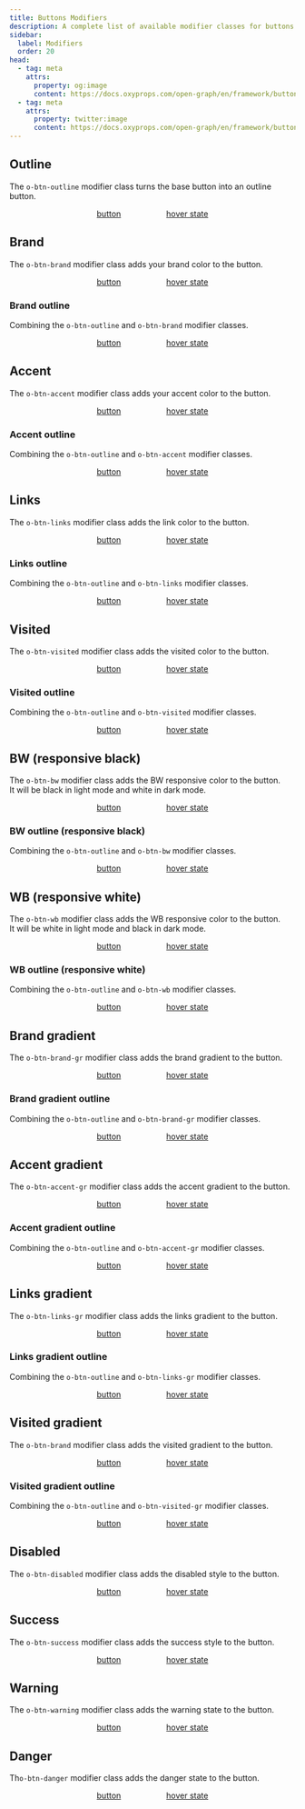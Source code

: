 ```yaml
---
title: Buttons Modifiers
description: A complete list of available modifier classes for buttons.
sidebar:
  label: Modifiers
  order: 20
head:
  - tag: meta
    attrs:
      property: og:image
      content: https://docs.oxyprops.com/open-graph/en/framework/buttons/modifiers.png
  - tag: meta
    attrs:
      property: twitter:image
      content: https://docs.oxyprops.com/open-graph/en/framework/buttons/modifiers.png
---
```


## Outline

The <ClipboardCopy value="o-btn-outline">`o-btn-outline`</ClipboardCopy> modifier class turns the base button into an outline button.

<div style="display: flex; flex-wrap: wrap; column-gap:5rem;row-gap:1rem; width:100%; justify-content: center;">
	<a href="#outline" class="o-btn o-btn-outline">
		<span>button</span>
	</a>
	<a href="#outline" class="o-btn o-btn-outline o-hover">
		<span>hover state</span>
	</a>
</div>

## Brand

The <ClipboardCopy value="o-btn-brand">`o-btn-brand`</ClipboardCopy> modifier class adds your brand color to the button.

<div style="display: flex; flex-wrap: wrap; column-gap:5rem;row-gap:1rem; width:100%; justify-content: center;">
	<a href="#brand" class="o-btn o-btn-brand">
		<span>button</span>
	</a>
	<a href="#brand" class="o-btn o-btn-brand o-hover">
		<span>hover state</span>
	</a>
</div>

### Brand outline

Combining the <ClipboardCopy value="o-btn-outline">`o-btn-outline`</ClipboardCopy> and <ClipboardCopy value="o-btn-brand">`o-btn-brand`</ClipboardCopy> modifier classes.

<div style="display: flex; flex-wrap: wrap; column-gap:5rem;row-gap:1rem; width:100%; justify-content: center;">
	<a href="#brand-outline" class="o-btn o-btn-outline o-btn-brand">
		<span>button</span>
	</a>
	<a href="#brand-outline" class="o-btn o-btn-outline o-btn-brand o-hover">
		<span>hover state</span>
	</a>
</div>

## Accent

The <ClipboardCopy value="o-btn-accent">`o-btn-accent`</ClipboardCopy> modifier class adds your accent color to the button.

<div style="display: flex; flex-wrap: wrap; column-gap:5rem;row-gap:1rem; width:100%; justify-content: center;">
	<a href="#accent" class="o-btn o-btn-accent">
		<span>button</span>
	</a>
	<a href="#accent" class="o-btn o-btn-accent o-hover">
		<span>hover state</span>
	</a>
</div>

### Accent outline

Combining the <ClipboardCopy value="o-btn-outline">`o-btn-outline`</ClipboardCopy> and <ClipboardCopy value="o-btn-accent">`o-btn-accent`</ClipboardCopy> modifier classes.

<div style="display: flex; flex-wrap: wrap; column-gap:5rem;row-gap:1rem; width:100%; justify-content: center;">
	<a href="#accent-outline" class="o-btn o-btn-outline o-btn-accent">
		<span>button</span>
	</a>
	<a href="#accent-outline" class="o-btn o-btn-outline o-btn-accent o-hover">
		<span>hover state</span>
	</a>
</div>

## Links

The <ClipboardCopy value="o-btn-links">`o-btn-links`</ClipboardCopy> modifier class adds the link color to the button.

<div style="display: flex; flex-wrap: wrap; column-gap:5rem;row-gap:1rem; width:100%; justify-content: center;">
	<a href="#links" class="o-btn o-btn-links">
		<span>button</span>
	</a>
	<a href="#links" class="o-btn o-btn-links o-hover">
		<span>hover state</span>
	</a>
</div>

### Links outline

Combining the <ClipboardCopy value="o-btn-outline">`o-btn-outline`</ClipboardCopy> and <ClipboardCopy value="o-btn-links">`o-btn-links`</ClipboardCopy> modifier classes.

<div style="display: flex; flex-wrap: wrap; column-gap:5rem;row-gap:1rem; width:100%; justify-content: center;">
	<a href="#links-outline" class="o-btn o-btn-outline o-btn-links">
		<span>button</span>
	</a>
	<a href="#links-outline" class="o-btn o-btn-outline o-btn-links o-hover">
		<span>hover state</span>
	</a>
</div>

## Visited

The  <ClipboardCopy value="o-btn-visited">`o-btn-visited`</ClipboardCopy> modifier class adds the visited color to the button.

<div style="display: flex; flex-wrap: wrap; column-gap:5rem;row-gap:1rem; width:100%; justify-content: center;">
	<a href="#visited" class="o-btn o-btn-visited">
		<span>button</span>
	</a>
	<a href="#visited" class="o-btn o-btn-visited o-hover">
		<span>hover state</span>
	</a>
</div>

### Visited outline

Combining the <ClipboardCopy value="o-btn-outline">`o-btn-outline`</ClipboardCopy> and <ClipboardCopy value="o-btn-visited">`o-btn-visited`</ClipboardCopy> modifier classes.

<div style="display: flex; flex-wrap: wrap; column-gap:5rem;row-gap:1rem; width:100%; justify-content: center;">
	<a href="#visited-outline" class="o-btn o-btn-outline o-btn-visited">
		<span>button</span>
	</a>
	<a href="#visited-outline" class="o-btn o-btn-outline o-btn-visited o-hover">
		<span>hover state</span>
	</a>
</div>

## BW (responsive black)

The <ClipboardCopy value="o-btn-bw">`o-btn-bw`</ClipboardCopy> modifier class adds the BW responsive color to the button.  
It will be black in light mode and white in dark mode.

<div style="display: flex; flex-wrap: wrap; column-gap:5rem;row-gap:1rem; width:100%; justify-content: center;">
	<a href="#bw-responsive-black" class="o-btn o-btn-bw">
		<span>button</span>
	</a>
	<a href="#bw-responsive-black" class="o-btn o-btn-bw o-hover">
		<span>hover state</span>
	</a>
</div>

### BW outline (responsive black)

Combining the <ClipboardCopy value="o-btn-outline">`o-btn-outline`</ClipboardCopy> and <ClipboardCopy value="o-btn-bw">`o-btn-bw`</ClipboardCopy> modifier classes.

<div style="display: flex; flex-wrap: wrap; column-gap:5rem;row-gap:1rem; width:100%; justify-content: center;">
	<a href="#bw-outline-responsive-black" class="o-btn o-btn-outline o-btn-bw">
		<span>button</span>
	</a>
	<a href="#bw-outline-responsive-black" class="o-btn o-btn-outline o-btn-bw o-hover">
		<span>hover state</span>
	</a>
</div>

## WB (responsive white)

The <ClipboardCopy value="o-btn-wb">`o-btn-wb`</ClipboardCopy> modifier class adds the WB responsive color to the button.  
It will be white in light mode and black in dark mode.

<div style="display: flex; flex-wrap: wrap; column-gap:5rem;row-gap:1rem; width:100%; justify-content: center; background-color: var(--o-text-2);padding-block: var(--o-size-3);">
	<a href="#wb-responsive-white" class="o-btn o-btn-wb">
		<span>button</span>
	</a>
	<a href="#wb-responsive-white" class="o-btn o-btn-wb o-hover">
		<span>hover state</span>
	</a>
</div>

### WB outline (responsive white)

Combining the <ClipboardCopy value="o-btn-outline">`o-btn-outline`</ClipboardCopy> and <ClipboardCopy value="o-btn-wb">`o-btn-wb`</ClipboardCopy> modifier classes.

<div style="display: flex; flex-wrap: wrap; column-gap:5rem;row-gap:1rem; width:100%; justify-content: center; background-color: var(--o-text-2);padding-block: var(--o-size-3);">
	<a href="#wb-outline-responsive-white" class="o-btn o-btn-outline o-btn-wb">
		<span>button</span>
	</a>
	<a href="#wb-outline-responsive-white" class="o-btn o-btn-outline o-btn-wb o-hover">
		<span>hover state</span>
	</a>
</div>

## Brand gradient

The <ClipboardCopy value="o-btn-brand-gr">`o-btn-brand-gr`</ClipboardCopy> modifier class adds the brand gradient to the button.

<div style="display: flex; flex-wrap: wrap; column-gap:5rem;row-gap:1rem; width:100%; justify-content: center;">
	<a href="#brand-gradient" class="o-btn o-btn-brand-gr">
		<span>button</span>
	</a>
	<a href="#brand-gradient" class="o-btn o-btn-brand-gr o-hover">
		<span>hover state</span>
	</a>
</div>

### Brand gradient outline

Combining the <ClipboardCopy value="o-btn-outline">`o-btn-outline`</ClipboardCopy> and <ClipboardCopy value="o-btn-brand-gr">`o-btn-brand-gr`</ClipboardCopy> modifier classes.

<div style="display: flex; flex-wrap: wrap; column-gap:5rem;row-gap:1rem; width:100%; justify-content: center;">
	<a href="#brand-gradient-outline" class="o-btn o-btn-outline o-btn-brand-gr">
		<span>button</span>
	</a>
	<a href="#brand-gradient-outline" class="o-btn o-btn-outline o-btn-brand-gr o-hover">
		<span>hover state</span>
	</a>
</div>

## Accent gradient

The <ClipboardCopy value="o-btn-accent-gr">`o-btn-accent-gr`</ClipboardCopy> modifier class adds the accent gradient to the button.

<div style="display: flex; flex-wrap: wrap; column-gap:5rem;row-gap:1rem; width:100%; justify-content: center;">
	<a href="#accent-gradient" class="o-btn o-btn-accent-gr">
		<span>button</span>
	</a>
	<a href="#accent-gradient" class="o-btn o-btn-accent-gr o-hover">
		<span>hover state</span>
	</a>
</div>

### Accent gradient outline

Combining the <ClipboardCopy value="o-btn-outline">`o-btn-outline`</ClipboardCopy> and <ClipboardCopy value="o-btn-accent-gr">`o-btn-accent-gr`</ClipboardCopy> modifier classes.

<div style="display: flex; flex-wrap: wrap; column-gap:5rem;row-gap:1rem; width:100%; justify-content: center;">
	<a href="#accent-gradient-outline" class="o-btn o-btn-outline o-btn-accent-gr">
		<span>button</span>
	</a>
	<a href="#accent-gradient-outline" class="o-btn o-btn-outline o-btn-accent-gr o-hover">
		<span>hover state</span>
	</a>
</div>

## Links gradient

The <ClipboardCopy value="o-btn-links-gr">`o-btn-links-gr`</ClipboardCopy> modifier class adds the links gradient to the button.

<div style="display: flex; flex-wrap: wrap; column-gap:5rem;row-gap:1rem; width:100%; justify-content: center;">
	<a href="#links-gradient" class="o-btn o-btn-links-gr">
		<span>button</span>
	</a>
	<a href="#links-gradient" class="o-btn o-btn-links-gr o-hover">
		<span>hover state</span>
	</a>
</div>

### Links gradient outline

Combining the <ClipboardCopy value="o-btn-outline">`o-btn-outline`</ClipboardCopy> and <ClipboardCopy value="o-btn-links-gr">`o-btn-links-gr`</ClipboardCopy> modifier classes.

<div style="display: flex; flex-wrap: wrap; column-gap:5rem;row-gap:1rem; width:100%; justify-content: center;">
	<a href="#links-gradient-outline" class="o-btn o-btn-outline o-btn-links-gr">
		<span>button</span>
	</a>
	<a href="#links-gradient-outline" class="o-btn o-btn-outline o-btn-links-gr o-hover">
		<span>hover state</span>
	</a>
</div>

## Visited gradient

The <ClipboardCopy value="o-btn-brand">`o-btn-brand`</ClipboardCopy> modifier class adds the visited gradient to the button.

<div style="display: flex; flex-wrap: wrap; column-gap:5rem;row-gap:1rem; width:100%; justify-content: center;">
	<a href="#visited-gradient" class="o-btn o-btn-visited-gr">
		<span>button</span>
	</a>
	<a href="#visited-gradient" class="o-btn o-btn-visited-gr o-hover">
		<span>hover state</span>
	</a>
</div>

### Visited gradient outline

Combining the <ClipboardCopy value="o-btn-outline">`o-btn-outline`</ClipboardCopy> and <ClipboardCopy value="o-btn-visited-gr">`o-btn-visited-gr`</ClipboardCopy> modifier classes.

<div style="display: flex; flex-wrap: wrap; column-gap:5rem;row-gap:1rem; width:100%; justify-content: center;">
	<a href="#visited-gradient-outline" class="o-btn o-btn-outline o-btn-visited-gr">
		<span>button</span>
	</a>
	<a href="#visited-gradient-outline" class="o-btn o-btn-outline o-btn-visited-gr o-hover">
		<span>hover state</span>
	</a>
</div>

## Disabled

The <ClipboardCopy value="o-btn-disabled">`o-btn-disabled`</ClipboardCopy> modifier class adds the disabled style to the button.

<div style="display: flex; flex-wrap: wrap; column-gap:5rem;row-gap:1rem; width:100%; justify-content: center;">
	<a href="#disabled" class="o-btn o-btn-disabled">
		<span>button</span>
	</a>
	<a href="#disabled" class="o-btn o-btn-disabled o-hover">
		<span>hover state</span>
	</a>
</div>

## Success

The <ClipboardCopy value="o-btn-success">`o-btn-success`</ClipboardCopy> modifier class adds the success style to the button.

<div style="display: flex; flex-wrap: wrap; column-gap:5rem;row-gap:1rem; width:100%; justify-content: center;">
	<a href="#success" class="o-btn o-btn-success">
		<span>button</span>
	</a>
	<a href="#success" class="o-btn o-btn-success o-hover">
		<span>hover state</span>
	</a>
</div>

## Warning

The <ClipboardCopy value="o-btn-warning">`o-btn-warning`</ClipboardCopy> modifier class adds the warning state to the button.

<div style="display: flex; flex-wrap: wrap; column-gap:5rem;row-gap:1rem; width:100%; justify-content: center;">
	<a href="#warning" class="o-btn o-btn-warning">
		<span>button</span>
	</a>
	<a href="#warning" class="o-btn o-btn-warning o-hover">
		<span>hover state</span>
	</a>
</div>

## Danger

Th<ClipboardCopy value="o-btn-danger">`o-btn-danger`</ClipboardCopy> modifier class adds the danger state to the button.

<div style="display: flex; flex-wrap: wrap; column-gap:5rem;row-gap:1rem; width:100%; justify-content: center;">
	<a href="#danger" class="o-btn o-btn-danger">
		<span>button</span>
	</a>
	<a href="#danger" class="o-btn o-btn-danger o-hover">
		<span>hover state</span>
	</a>
</div>
